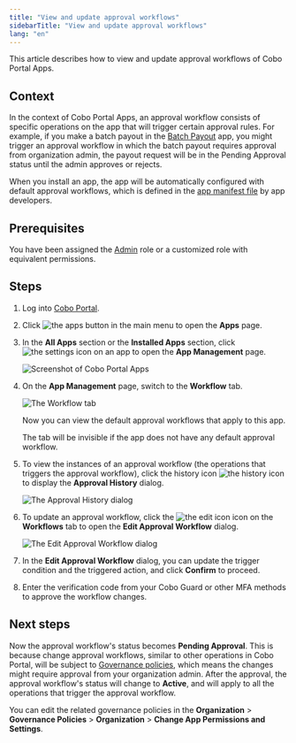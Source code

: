 ```yaml
---
title: "View and update approval workflows"
sidebarTitle: "View and update approval workflows"
lang: "en"
---
```


This article describes how to view and update approval workflows of Cobo Portal Apps.

## Context
In the context of Cobo Portal Apps, an approval workflow consists of specific operations on the app that will trigger certain approval rules. For example, if you make a batch payout in the [Batch Payout](/en/apps/batch-payouts/introduction) app, you might trigger an approval workflow in which the batch payout requires approval from organization admin, the payout request will be in the Pending Approval status until the admin approves or rejects. 

When you install an app, the app will be automatically configured with default approval workflows, which is defined in the [app manifest file](https://www.cobo.com/developers/v2/apps/build-app#configure-the-manifest-file) by app developers.

## Prerequisites

You have been assigned the [Admin](/en/portal/organization/roles-and-permissions) role or a customized role with equivalent permissions.

## Steps

1. Log into [Cobo Portal](https://portal.cobo.com/login).

2. Click <img src="/en/images/common/icon_apps.svg" className="icon" alt="the apps button"></img> in the main menu to open the **Apps** page.

3. In the **All Apps** section or the **Installed Apps** section, click <img src="/en/images/common/icon_advanced.svg" className="icon" alt="the settings icon"></img> on an app to open the **App Management** page.

    <img src="/en/images/portal-apps/app-overview-installed.png" className="screenshot_full_screen" alt="Screenshot of Cobo Portal Apps" />

4. On the **App Management** page, switch to the **Workflow** tab.

    <img src="/en/images/portal-apps/batch-payouts/workflow_tab.png" className="screenshot_full_screen" alt="The Workflow tab" />

    Now you can view the default approval workflows that apply to this app.

    <Note>The tab will be invisible if the app does not have any default approval workflow.</Note>

5. To view the instances of an approval workflow (the operations that triggers the approval workflow), click the history icon <img src="/en/images/portal-apps/batch-payouts/icon_history.svg" className="icon" alt="the history icon" /> to display the **Approval History** dialog.

    <img src="/en/images/portal-apps/batch-payouts/history.png" className="screenshot_full_screen" alt="The Approval History dialog" />

6. To update an approval workflow, click the <img src="/en/images/common/icon_edit.svg" className="icon" alt="the edit icon"></img> icon on the **Workflows** tab to open the **Edit Approval Workflow** dialog.

    <img src="/en/images/portal-apps/workflow_settings.png" className="screenshot_full_screen" alt="The Edit Approval Workflow dialog" />

7. In the **Edit Approval Workflow** dialog, you can update the trigger condition and the triggered action, and click **Confirm** to proceed.
8. Enter the verification code from your Cobo Guard or other MFA methods to approve the workflow changes.

## Next steps
Now the approval workflow's status becomes **Pending Approval**. This is because change approval workflows, similar to other operations in Cobo Portal, will be subject to [Governance policies](/en/portal/risk-controls/governance-policies), which means the changes might require approval from your organization admin. After the approval, the approval workflow's status will change to **Active**, and will apply to all the operations that trigger the approval workflow.

<Note>You can edit the related governance policies in the **Organization** > **Governance Policies** > **Organization** > **Change App Permissions and Settings**.</Note>

